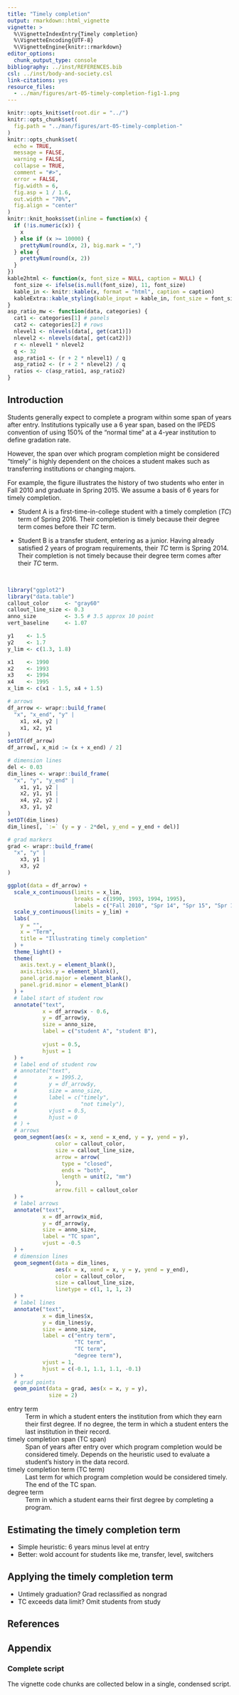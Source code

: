 ```yaml
---
title: "Timely completion"
output: rmarkdown::html_vignette
vignette: >
  %\VignetteIndexEntry{Timely completion}
  %\VignetteEncoding{UTF-8}
  %\VignetteEngine{knitr::rmarkdown}
editor_options: 
  chunk_output_type: console
bibliography: ../inst/REFERENCES.bib
csl: ../inst/body-and-society.csl
link-citations: yes
resource_files:
  - ../man/figures/art-05-timely-completion-fig1-1.png
---
```


```r
knitr::opts_knit$set(root.dir = "../")
knitr::opts_chunk$set(
  fig.path = "../man/figures/art-05-timely-completion-"
)
knitr::opts_chunk$set(
  echo = TRUE,
  message = FALSE,
  warning = FALSE,
  collapse = TRUE,
  comment = "#>",
  error = FALSE,
  fig.width = 6,
  fig.asp = 1 / 1.6,
  out.width = "70%",
  fig.align = "center"
)
knitr::knit_hooks$set(inline = function(x) {
  if (!is.numeric(x)) {
    x
  } else if (x >= 10000) {
    prettyNum(round(x, 2), big.mark = ",")
  } else {
    prettyNum(round(x, 2))
  }
})
kable2html <- function(x, font_size = NULL, caption = NULL) {
  font_size <- ifelse(is.null(font_size), 11, font_size)
  kable_in <- knitr::kable(x, format = "html", caption = caption)
  kableExtra::kable_styling(kable_input = kable_in, font_size = font_size)
}
asp_ratio_mw <- function(data, categories) {
  cat1 <- categories[1] # panels
  cat2 <- categories[2] # rows
  nlevel1 <- nlevels(data[, get(cat1)])
  nlevel2 <- nlevels(data[, get(cat2)])
  r <- nlevel1 * nlevel2
  q <- 32
  asp_ratio1 <- (r + 2 * nlevel1) / q
  asp_ratio2 <- (r + 2 * nlevel2) / q
  ratios <- c(asp_ratio1, asp_ratio2)
}
```




## Introduction

Students generally expect to complete a program within some span of years after entry. Institutions typically use a 6 year span, based on the IPEDS convention of using 150% of the "normal time" at a 4-year institution to define gradation rate. 

However, the span over which program completion might be considered "timely" is highly dependent on the choices a student makes such as transferring  institutions or changing majors. 

For example, the figure illustrates the history of two students who enter in Fall 2010 and graduate in Spring 2015. We assume a basis of 6 years for timely completion. 

- Student A is a first-time-in-college student with a timely completion (*TC*) term of Spring 2016. Their completion is timely because their degree term comes before their *TC* term.

- Student B is a transfer student, entering as a junior. Having already satisfied 2 years of program requirements, their *TC* term is Spring 2014. Their completion is not timely because their degree term comes after their *TC* term.


<br>
```r
library("ggplot2")
library("data.table")
callout_color     <- "gray60"
callout_line_size <- 0.3
anno_size         <- 3.5 # 3.5 approx 10 point
vert_baseline     <- 1.07

y1    <- 1.5
y2    <- 1.7
y_lim <- c(1.3, 1.8)

x1    <- 1990
x2    <- 1993
x3    <- 1994
x4    <- 1995
x_lim <- c(x1 - 1.5, x4 + 1.5)

# arrows
df_arrow <- wrapr::build_frame(
  "x", "x_end", "y" |
    x1, x4, y2 |
    x1, x2, y1
)
setDT(df_arrow)
df_arrow[, x_mid := (x + x_end) / 2]

# dimension lines
del <- 0.03
dim_lines <- wrapr::build_frame(
  "x", "y", "y_end" |
    x1, y1, y2 |
    x2, y1, y1 |
    x4, y2, y2 |
    x3, y1, y2
)
setDT(dim_lines)
dim_lines[, `:=` (y = y - 2*del, y_end = y_end + del)]

# grad markers
grad <- wrapr::build_frame(
  "x", "y" |
    x3, y1 |
    x3, y2
)

ggplot(data = df_arrow) +
  scale_x_continuous(limits = x_lim, 
                     breaks = c(1990, 1993, 1994, 1995), 
                     labels = c("Fall 2010", "Spr 14", "Spr 15", "Spr 16")) +
  scale_y_continuous(limits = y_lim) +
  labs(
    y = "",
    x = "Term",
    title = "Illustrating timely completion"
  ) +
  theme_light() +
  theme(
    axis.text.y = element_blank(),
    axis.ticks.y = element_blank(),
    panel.grid.major = element_blank(),
    panel.grid.minor = element_blank()
  ) +
  # label start of student row
  annotate("text",
           x = df_arrow$x - 0.6,
           y = df_arrow$y,
           size = anno_size,
           label = c("student A", "student B"), 
 
           vjust = 0.5, 
           hjust = 1
  ) +
  # label end of student row
  # annotate("text",
  #          x = 1995.2,
  #          y = df_arrow$y,
  #          size = anno_size,
  #          label = c("timely", 
  #                    "not timely"),
  #          vjust = 0.5, 
  #          hjust = 0
  # ) +
  # arrows
  geom_segment(aes(x = x, xend = x_end, y = y, yend = y),
               color = callout_color,
               size = callout_line_size,
               arrow = arrow(
                 type = "closed",
                 ends = "both",
                 length = unit(2, "mm")
               ),
               arrow.fill = callout_color
  ) +
  # label arrows
  annotate("text",
           x = df_arrow$x_mid,
           y = df_arrow$y,
           size = anno_size,
           label = "TC span",
           vjust = -0.5
  ) +
  # dimension lines
  geom_segment(data = dim_lines, 
               aes(x = x, xend = x, y = y, yend = y_end),
               color = callout_color,
               size = callout_line_size, 
               linetype = c(1, 1, 1, 2)
  ) +
  # label lines
  annotate("text",
           x = dim_lines$x,
           y = dim_lines$y,
           size = anno_size, 
           label = c("entry term",
                     "TC term",
                     "TC term",
                     "degree term"), 
           vjust = 1,
           hjust = c(-0.1, 1.1, 1.1, -0.1)
  ) +
  # grad points
  geom_point(data = grad, aes(x = x, y = y), 
             size = 2)
```

entry term
: Term in which a student enters the institution from which they earn their first degree. If no degree, the term in which a student enters the last institution in their record. 

timely completion span (TC span)
: Span of years after entry over which program completion would be considered timely. Depends on the heuristic used to evaluate a student's history in the data record. 

timely completion term (TC term)
: Last term for which program completion would be considered timely. The end of the TC span. 

degree term 
: Term in which a student earns their first degree by completing a program. 



## Estimating the timely completion term

- Simple heuristic: 6 years minus level at entry
- Better: wold account for students like me, transfer, level, switchers




## Applying the timely completion term

- Untimely graduation? Grad reclassified as nongrad
- TC exceeds data limit? Omit students from study 





## References

<div id="refs"></div>

## Appendix

### Complete script

The vignette code chunks are collected below in a single, condensed script. 

